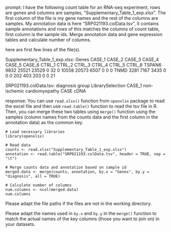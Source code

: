 prompt:
I have the following count table for an RNA-seq experiment, rows are genes and columns are samples, "Supplementary_Table_1_exp.xlsx". The first column of the file is my gene names and the rest of the columns are samples. My annotation data is here  "SRP021193.colData.tsv", it contains sample annotations and rows of this matches the columns of count table, first column is the sample ids. Merge annotation data and gene expression tables and calculate number of columns.

here are first few lines of the file(s).

Supplementary_Table_1_exp.xlsx:
Genes	CASE_1	CASE_2	CASE_3	CASE_4	CASE_5	CASE_6	CTRL_1	CTRL_2	CTRL_3	CTRL_4	CTRL_5	CTRL_6
TSPAN6	9832	25521	23529	0	32	0	10558	20573	6507	0	0	 0
TNMD	3281	 7167	 3435	0	 0	0	  202	  403	 203	0	0	21


SRP021193.colData.tsv:
	diagnosis	group	LibrarySelection
CASE_1	non-ischemic cardiomyopathy	CASE	cDNA


response:
You can use `read.xlsx()` function from `openxlsx` package to read the excel file and then use `read.table()` function to read the tsv file in R. Then, you can merge these two tables using `merge()` function using the samples (column names from the counts data and the first column in the annotation data) as the common key.

```
# Load necessary libraries
library(openxlsx)

# Read data
counts <- read.xlsx("Supplementary_Table_1_exp.xlsx")
annotation <- read.table("SRP021193.colData.tsv", header = TRUE, sep = "\t")

# Merge counts data and annotation based on sample id
merged.data <- merge(counts, annotation, by.x = "Genes", by.y = "diagnosis", all = TRUE)

# Calculate number of columns
num.columns <- ncol(merged.data)
num.columns
```

Please adapt the file paths if the files are not in the working directory.

Please adapt the names used in `by.x` and `by.y` in the `merge()` function to match the actual names of the key columns (those you want to join on) in your datasets.
